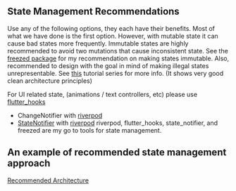 
## State Management Recommendations
Use any of the following options, they each have their benefits.
Most of what we have done is the first option. However, with mutable state it can cause bad states more frequently.
Immutable states are highly recommended to avoid two mutations that cause inconsistent state. 
See the [freezed package](https://pub.dev/packages/freezed) for my recommendation on making states immutable.
Also, recommended to design with the goal in mind of making illegal states unrepresentable. 
See [this](https://www.youtube.com/watch?v=RMiN59x3uH0&list=PLB6lc7nQ1n4iS5p-IezFFgqP6YvAJy84U) tutorial series for more info.
(It shows very good clean architecture principles) 

For UI related state, (animations / text controllers, etc) please use [flutter_hooks](https://pub.dev/packages/flutter_hooks)

* ChangeNotifier with [riverpod](https://pub.dev/packages/riverpod)
* [StateNotifier](https://pub.dev/packages/state_notifier) with [riverpod](https://pub.dev/packages/riverpod)
riverpod, flutter_hooks, state_notifier, and freezed are my go to tools for state management.

## An example of recommended state management approach
[Recommended Architecture](flutter/architecture/StateNotifier)